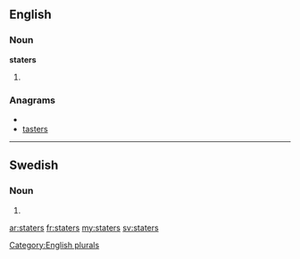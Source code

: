 ==English==

===Noun===
'''staters'''

# {{plural of|[[stater]]}}

===Anagrams===
* {{alphagram|aersstt}}
* [[tasters#English|tasters]]

[[Category:English plurals]]

----

==Swedish==

===Noun===
{{infl|sv|noun form}}

# {{sv-noun-form-indef-gen-pl|stat}}

[[ar:staters]]
[[fr:staters]]
[[my:staters]]
[[sv:staters]]